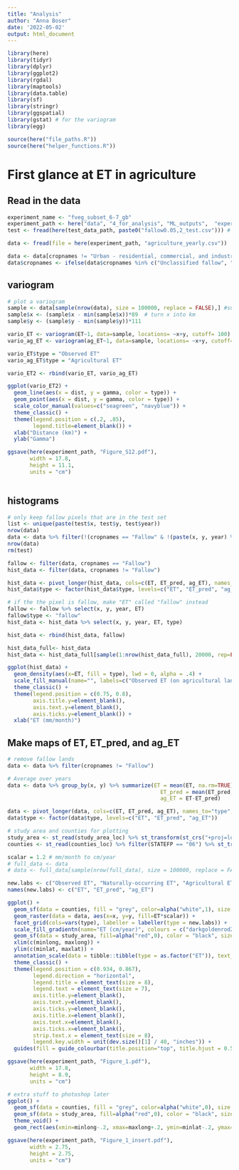 ```yaml
---
title: "Analysis"
author: "Anna Boser"
date: '2022-05-02'
output: html_document
---
```


```r
library(here)
library(tidyr)
library(dplyr)
library(ggplot2)
library(rgdal)
library(maptools)
library(data.table)
library(sf)
library(stringr)
library(ggspatial)
library(gstat) # for the variogram
library(egg)

source(here("file_paths.R"))
source(here("helper_functions.R"))
```


# First glance at ET in agriculture 

## Read in the data
```r
experiment_name <- "fveg_subset_6-7_gb"
experiment_path <- here("data", "4_for_analysis", "ML_outputs",  "experiments", experiment_name)
test <- fread(here(test_data_path, paste0("fallow0.05,2_test.csv"))) # the pixels not used in training or validation
```

```r
data <- fread(file = here(experiment_path, "agriculture_yearly.csv"))
```

```r
data <- data[cropnames != "Urban - residential, commercial, and industrial, unsegregated",] # remove urban
data$cropnames <- ifelse(data$cropnames %in% c("Unclassified fallow", "Idle"), "Fallow", data$cropnames) # rename unclassified
```

## variogram
```r
# plot a variogram 
sample <- data[sample(nrow(data), size = 100000, replace = FALSE),] #subset data to calculate variogram
sample$x <- (sample$x - min(sample$x))*89  # turn x into km 
sample$y <- (sample$y - min(sample$y))*111

vario_ET <- variogram(ET~1, data=sample, locations= ~x+y, cutoff= 100) 
vario_ag_ET <- variogram(ag_ET~1, data=sample, locations= ~x+y, cutoff= 100) 

vario_ET$type = "Observed ET"
vario_ag_ET$type = "Agricultural ET"

vario_ET2 <- rbind(vario_ET, vario_ag_ET)

ggplot(vario_ET2) + 
  geom_line(aes(x = dist, y = gamma, color = type)) + 
  geom_point(aes(x = dist, y = gamma, color = type)) + 
  scale_color_manual(values=c("seagreen", "navyblue")) + 
  theme_classic() + 
  theme(legend.position = c(.2, .85), 
        legend.title=element_blank()) + 
  xlab("Distance (km)") + 
  ylab("Gamma")

ggsave(here(experiment_path, "Figure_S12.pdf"), 
       width = 17.8,
       height = 11.1,
       units = "cm")
  
```

## histograms 
```r
# only keep fallow pixels that are in the test set
list <- unique(paste(test$x, test$y, test$year))
nrow(data)
data <- data %>% filter(!(cropnames == "Fallow" & !(paste(x, y, year) %in% list)))
nrow(data)
rm(test)

fallow <- filter(data, cropnames == "Fallow")
hist_data <- filter(data, cropnames != "Fallow")

hist_data <- pivot_longer(hist_data, cols=c(ET, ET_pred, ag_ET), names_to="type", values_to="ET")
hist_data$type <- factor(hist_data$type, levels=c("ET", "ET_pred", "ag_ET"))

# if the the pixel is fallow, make "ET" called "fallow" instead
fallow <- fallow %>% select(x, y, year, ET)
fallow$type <- "fallow"
hist_data <- hist_data %>% select(x, y, year, ET, type)

hist_data <- rbind(hist_data, fallow)

hist_data_full<- hist_data
hist_data <- hist_data_full[sample(1:nrow(hist_data_full), 20000, rep=FALSE),]

ggplot(hist_data) + 
  geom_density(aes(x=ET, fill = type), lwd = 0, alpha = .4) + 
  scale_fill_manual(name="", labels=c("Observed ET (on agricultural lands)", "Simulated fallow ET (on agricultural lands)", "Agricultural ET (on agricultural lands)", "Fallow ET (on fallow lands)"), values=c("navyblue", "darkgoldenrod4", "seagreen", "grey")) +
  theme_classic() +  
  theme(legend.position = c(0.75, 0.8),
        axis.title.y=element_blank(),
        axis.text.y=element_blank(),
        axis.ticks.y=element_blank()) +
  xlab("ET (mm/month)")
```


## Make maps of ET, ET_pred, and ag_ET

```r
# remove fallow lands
data <- data %>% filter(cropnames != "Fallow")

# Average over years
data <- data %>% group_by(x, y) %>% summarize(ET = mean(ET, na.rm=TRUE), 
                                                ET_pred = mean(ET_pred, na.rm=TRUE), 
                                                ag_ET = ET-ET_pred)
```

```r
data <- pivot_longer(data, cols=c(ET, ET_pred, ag_ET), names_to="type", values_to="ET")
data$type <- factor(data$type, levels=c("ET", "ET_pred", "ag_ET"))
```

```r
# study area and counties for plotting
study_area <- st_read(study_area_loc) %>% st_transform(st_crs("+proj=longlat +datum=WGS84"))
counties <- st_read(counties_loc) %>% filter(STATEFP == "06") %>% st_transform(st_crs("+proj=longlat +datum=WGS84"))
```

```r
scalar = 1.2 # mm/month to cm/year
# full_data <- data
# data <- full_data[sample(nrow(full_data), size = 100000, replace = FALSE),] # subset for fast testing

new.labs <- c("Observed ET", "Naturally-occurring ET", "Agricultural ET")
names(new.labs) <- c("ET", "ET_pred", "ag_ET")

ggplot() + 
  geom_sf(data = counties, fill = "grey", color=alpha("white",1), size = .2) + 
  geom_raster(data = data, aes(x=x, y=y, fill=ET*scalar)) +
  facet_grid(cols=vars(type), labeller = labeller(type = new.labs)) +
  scale_fill_gradientn(name="ET (cm/year)", colours = c("darkgoldenrod2", "khaki1", "lightgreen",  "deepskyblue","mediumblue", "navyblue", "midnightblue", "black"), limits = c(-39.1, 234.6), breaks = seq(0, 200, by = 100)) +
  geom_sf(data = study_area, fill=alpha("red",0), color = "black", size = .2) + 
  xlim(c(minlong, maxlong)) + 
  ylim(c(minlat, maxlat)) + 
  annotation_scale(data = tibble::tibble(type = as.factor("ET")), text_cex=.6, height=unit(0.2, "cm")) + 
  theme_classic() +
  theme(legend.position = c(0.934, 0.867), 
        legend.direction = "horizontal",
        legend.title = element_text(size = 8), 
        legend.text = element_text(size = 7), 
        axis.title.y=element_blank(),
        axis.text.y=element_blank(),
        axis.ticks.y=element_blank(), 
        axis.title.x=element_blank(),
        axis.text.x=element_blank(),
        axis.ticks.x=element_blank(), 
        strip.text.x = element_text(size = 8), 
        legend.key.width = unit(dev.size()[1] / 40, "inches")) + 
  guides(fill = guide_colourbar(title.position="top", title.hjust = 0.5, override.aes = list(size = 0.5))) 

ggsave(here(experiment_path, "Figure_1.pdf"), 
       width = 17.8,
       height = 8.9,
       units = "cm")
```

```r
# extra stuff to photoshop later
ggplot() + 
  geom_sf(data = counties, fill = "grey", color=alpha("white",0), size = .2) + 
  geom_sf(data = study_area, fill=alpha("red",0), color = "black", size = .5) + 
  theme_void() +
  geom_rect(aes(xmin=minlong-.2, xmax=maxlong+.2, ymin=minlat-.2, ymax=maxlat+.2), color="black", fill="transparent", size = .5)

ggsave(here(experiment_path, "Figure_1_insert.pdf"), 
       width = 2.75,
       height = 2.75,
       units = "cm")
```
